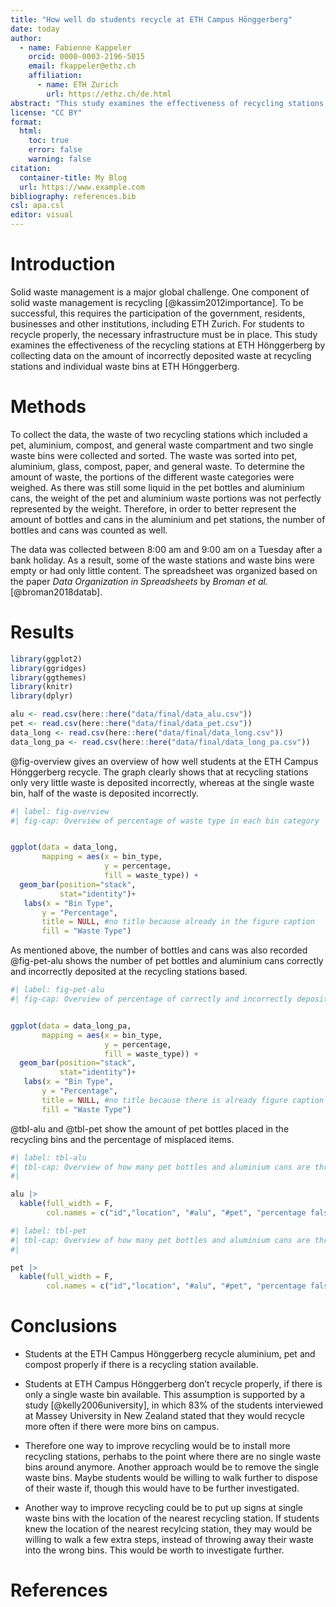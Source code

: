 ```yaml
---
title: "How well do students recycle at ETH Campus Hönggerberg"
date: today
author: 
  - name: Fabienne Kappeler
    orcid: 0000-0003-2196-5015
    email: fkappeler@ethz.ch
    affiliation: 
      - name: ETH Zurich
        url: https://ethz.ch/de.html
abstract: "This study examines the effectiveness of recycling stations at ETH Hönggerberg by analyzing incorrectly deposited waste at recycling stations and individual waste bins. Findings indicate that students recycle properly when recycling stations are available, but not with single waste bins. Recommendations to improve recycling include installing more recycling stations, eliminating single waste bins, and placing signs to guide students to the nearest recycling stations."
license: "CC BY"
format:
  html: 
    toc: true
    error: false
    warning: false
citation: 
  container-title: My Blog
  url: https://www.example.com
bibliography: references.bib
csl: apa.csl
editor: visual
---
```


# Introduction

Solid waste management is a major global challenge. One component of solid waste management is recycling [@kassim2012importance]. To be successful, this requires the participation of the government, residents, businesses and other institutions, including ETH Zurich. For students to recycle properly, the necessary infrastructure must be in place. This study examines the effectiveness of the recycling stations at ETH Hönggerberg by collecting data on the amount of incorrectly deposited waste at recycling stations and individual waste bins at ETH Hönggerberg.

# Methods

To collect the data, the waste of two recycling stations which included a pet, aluminium, compost, and general waste compartment and two single waste bins were collected and sorted. The waste was sorted into pet, aluminium, glass, compost, paper, and general waste. To determine the amount of waste, the portions of the different waste categories were weighed. As there was still some liquid in the pet bottles and aluminium cans, the weight of the pet and aluminium waste portions was not perfectly represented by the weight. Therefore, in order to better represent the amount of bottles and cans in the aluminium and pet stations, the number of bottles and cans was counted as well.

The data was collected between 8:00 am and 9:00 am on a Tuesday after a bank holiday. As a result, some of the waste stations and waste bins were empty or had only little content. The spreadsheet was organized based on the paper *Data Organization in Spreadsheets* by *Broman et al.* [@broman2018datab].

# Results

```r
library(ggplot2)
library(ggridges)
library(ggthemes)
library(knitr)
library(dplyr)
```

```r
alu <- read.csv(here::here("data/final/data_alu.csv"))
pet <- read.csv(here::here("data/final/data_pet.csv"))
data_long <- read.csv(here::here("data/final/data_long.csv"))
data_long_pa <- read.csv(here::here("data/final/data_long_pa.csv"))
```

@fig-overview gives an overview of how well students at the ETH Campus Hönggerberg recycle. The graph clearly shows that at recycling stations only very little waste is deposited incorrectly, whereas at the single waste bin, half of the waste is deposited incorrectly.

```r
#| label: fig-overview
#| fig-cap: Overview of percentage of waste type in each bin category


ggplot(data = data_long,
       mapping = aes(x = bin_type,
                     y = percentage,
                     fill = waste_type)) +
  geom_bar(position="stack", 
           stat="identity")+
   labs(x = "Bin Type",
       y = "Percentage",
       title = NULL, #no title because already in the figure caption
       fill = "Waste Type")
```

As mentioned above, the number of bottles and cans was also recorded @fig-pet-alu shows the number of pet bottles and aluminium cans correctly and incorrectly deposited at the recycling stations based.

```r
#| label: fig-pet-alu
#| fig-cap: Overview of percentage of correctly and incorrectly deposited pet bottles and alu cans


ggplot(data = data_long_pa,
       mapping = aes(x = bin_type,
                     y = percentage,
                     fill = waste_type)) +
  geom_bar(position="stack", 
           stat="identity")+
   labs(x = "Bin Type",
       y = "Percentage",
       title = NULL, #no title because there is already figure caption
       fill = "Waste Type")
```

@tbl-alu and @tbl-pet show the amount of pet bottles placed in the recycling bins and the percentage of misplaced items.

```r
#| label: tbl-alu
#| tbl-cap: Overview of how many pet bottles and aluminium cans are thrown into the aluminium recycling station
#| 

alu |> 
  kable(full_width = F,
        col.names = c("id","location", "#alu", "#pet", "percentage false waste [%]"))
```

```r
#| label: tbl-pet
#| tbl-cap: Overview of how many pet bottles and aluminium cans are thrown away into the pet recycling station
#| 

pet |> 
  kable(full_width = F,
        col.names = c("id","location", "#alu", "#pet", "percentage false waste [%]"))
```

# Conclusions

-   Students at the ETH Campus Hönggerberg recycle aluminium, pet and compost properly if there is a recycling station available.

-   Students at ETH Campus Hönggerberg don't recycle properly, if there is only a single waste bin available. This assumption is supported by a study [@kelly2006university], in which 83% of the students interviewed at Massey University in New Zealand stated that they would recycle more often if there were more bins on campus.

-   Therefore one way to improve recycling would be to install more recycling stations, perhabs to the point where there are no single waste bins around anymore. Another approach would be to remove the single waste bins. Maybe students would be willing to walk further to dispose of their waste if, though this would have to be further investigated.

-   Another way to improve recycling could be to put up signs at single waste bins with the location of the nearest recycling station. If students knew the location of the nearest recylcing station, they may would be willing to walk a few extra steps, instead of throwing away their waste into the wrong bins. This would be worth to investigate further.

# References
